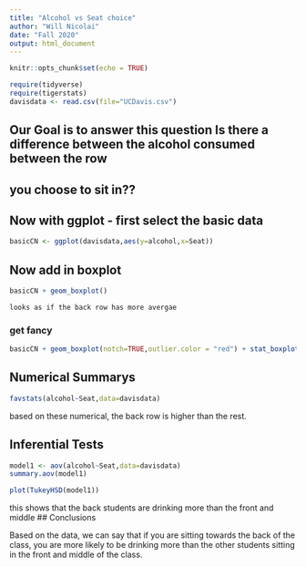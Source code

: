 ```yaml
---
title: "Alcohol vs Seat choice"
author: "Will Nicolai"
date: "Fall 2020"
output: html_document
---
```


```r
knitr::opts_chunk$set(echo = TRUE)
```

```r
require(tidyverse)
require(tigerstats)
davisdata <- read.csv(file="UCDavis.csv")
```
## Our Goal is to answer this question Is there a difference between the alcohol consumed between the row
## you choose to sit in??

## Now with ggplot - first select the basic data

```r
basicCN <- ggplot(davisdata,aes(y=alcohol,x=Seat))
```
## Now add in boxplot

```r
basicCN + geom_boxplot()
```
  
    
    looks as if the back row has more avergae
  
### get fancy  

```r
basicCN + geom_boxplot(notch=TRUE,outlier.color = "red") + stat_boxplot(geom ='errorbar') + labs(title="Fancy notch boxplot \n with 2 lines")
```

## Numerical Summarys 
  
  
```r
favstats(alcohol~Seat,data=davisdata)
```  

based on these numerical, the back row is higher than the rest.  

## Inferential Tests

```r
model1 <- aov(alcohol~Seat,data=davisdata)
summary.aov(model1)
```
  
  
```r
plot(TukeyHSD(model1))
```

this shows that the back students are drinking more than the front and middle
## Conclusions

Based on the data, we can say that if you are sitting towards the back of the class, you are more likely to be drinking more than the other students sitting in the front and middle of the class. 
